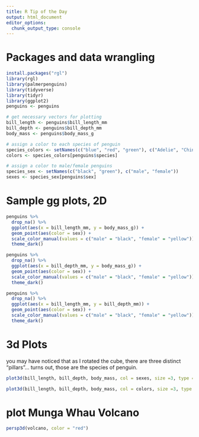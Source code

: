 ```yaml
---
title: R Tip of the Day
output: html_document
editor_options: 
  chunk_output_type: console
---
```


# Packages and data wrangling

```r
install.packages("rgl")
library(rgl)
library(palmerpenguins)
library(tidyverse)
library(tidyr)
library(ggplot2)
penguins <- penguins

# get necessary vectors for plotting
bill_length <- penguins$bill_length_mm
bill_depth <- penguins$bill_depth_mm
body_mass <- penguins$body_mass_g

# assign a color to each species of penguin
species_colors <- setNames(c("blue", "red", "green"), c("Adelie", "Chinstrap", "Gentoo"))
colors <- species_colors[penguins$species]

# assign a color to male/female penguins
species_sex <- setNames(c("black", "green"), c("male", "female"))
sexes <- species_sex[penguins$sex]
```

# Sample gg plots, 2D

```r
penguins %>%
  drop_na() %>%
  ggplot(aes(x = bill_length_mm, y = body_mass_g)) +
  geom_point(aes(color = sex)) +
  scale_color_manual(values = c("male" = "black", "female" = "yellow")) +
  theme_dark()

penguins %>%
  drop_na() %>%
  ggplot(aes(x = bill_depth_mm, y = body_mass_g)) +
  geom_point(aes(color = sex)) +
  scale_color_manual(values = c("male" = "black", "female" = "yellow")) +
  theme_dark()

penguins %>%
  drop_na() %>%
  ggplot(aes(x = bill_length_mm, y = bill_depth_mm)) +
  geom_point(aes(color = sex)) +
  scale_color_manual(values = c("male" = "black", "female" = "yellow")) +
  theme_dark()
```

# 3d Plots

you may have noticed that as I rotated the cube, there are three distinct "pillars"... turns out, those are the species of penguin. 

```r
plot3d(bill_length, bill_depth, body_mass, col = sexes, size =3, type = "p")

plot3d(bill_length, bill_depth, body_mass, col = colors, size =3, type = "p")
```

# plot Munga Whau Volcano

```r
persp3d(volcano, color = "red")
```



